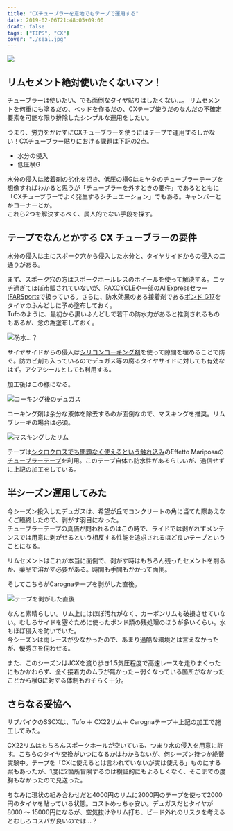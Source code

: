 ---
title: "CXチューブラーを意地でもテープで運用する"
date: 2019-02-06T21:48:05+09:00
draft: false
tags: ["TIPS", "CX"]
cover: "./seal.jpg"
---

![ ](./seal.jpg)

## リムセメント絶対使いたくないマン！

チューブラーは使いたい、でも面倒なタイヤ貼りはしたくない…。
リムセメントを何重にも塗るだの、ベッドを作るだの、CXテープ使うだのなんだの不確定要素を可能な限り排除したシンプルな運用をしたい。

つまり、労力をかけずにCXチューブラーを使うにはテープで運用するしかない！CXチューブラー貼りにおける課題は下記の2点。

- 水分の侵入
- 低圧横G

水分の侵入は接着剤の劣化を招き、低圧の横Gはミヤタのチューブラーテープを想像すればわかると思うが「チューブラーを外すときの要件」であるとともに「CXチューブラーでよく発生するシチュエーション」でもある。キャンバーとかコーナーとか。  
これら2つを解決するべく、属人的でない手段を探す。

## テープでなんとかする CX チューブラーの要件

水分の侵入は主にスポーク穴から侵入した水分と、タイヤサイドからの侵入の二通りがある。

まず、スポーク穴の方はスポークホールレスのホイールを使って解決する。ニッチ過ぎてほぼ市販されていないが、[PAXCYCLE](http://www.paxcycle.com/)や一部のAliExpressセラー([FARSports](https://www.aliexpress.com/store/all-wholesale-products/103713.html)で扱っている。さらに、防水効果のある接着剤である[ボンド G17](https://amzn.to/2JeDVs9)をタイヤのふんどしに予め塗布しておく。  
Tufoのように、最初から黒いふんどしで若干の防水力があると推測されるものもあるが、念の為塗布しておく。

![防水…？](./tufo.jpg)

サイヤサイドからの侵入は[シリコンコーキング剤](https://amzn.to/2Sgj7tN)を使って隙間を埋めることで防ぐ。防カビ剤も入っているのでデュガス等の腐るタイヤサイドに対しても有効なはず。アクアシールとしても利用する。

加工後はこの様になる。

![コーキング後のデュガス](./coaking.jpg)

コーキング剤は余分な液体を除去するのが面倒なので、マスキングを推奨。リムブレーキの場合は必須。

![マスキングしたリム](./seal.jpg)

<Amzn asin="B000TGLPM2">

テープは[シクロクロスでも問題なく使えるという触れ込み](https://www.cyclowired.jp/lifenews/node/191669)のEffetto Mariposaの[チューブラーテープ](https://amzn.to/2u8o89K)を利用。このテープ自体も防水性があるらしいが、過信せずに上記の加工をしている。

## 半シーズン運用してみた

今シーズン投入したデュガスは、希望が丘でコンクリートの角に当てた際あえなくご臨終したので、剥がす羽目になった。  
チューブラーテープの真価が問われるのはこの時で、ライドでは剥がれずメンテンスでは用意に剥がせるという相反する性能を追求されるほど良いテープということになる。

リムセメントはこれが本当に面倒で、剥がす時はもちろん残ったセメントを削るか、薬品で溶かす必要がある。時間も手間もかかって面倒。

そしてこちらがCarognaテープを剥がした直後。

![テープを剥がした直後](./purged.jpg)

なんと素晴らしい。リム上にはほぼ汚れがなく、カーボンリムも破損させていない。むしろサイドを塞ぐために使ったボンド類の残処理のほうが多いくらい。水もほぼ侵入を防いでいた。  
今シーズンは雨レースが少なかったので、あまり過酷な環境とは言えなかったが、優秀さを伺わせる。

また、このシーズンはJCXを渡り歩き1.5気圧程度で高速レースを走りまくったにもかかわらず、全く接着力のムラが無かった＝弱くなっている箇所がなかったことから横Gに対する体制もおそらく十分。

## さらなる妥協へ

サブバイクのSSCXは、Tufo ＋ CX22リム＋ Carognaテープ＋上記の加工で施工してみた。

CX22リムはもちろんスポークホールが空いている、つまり水の侵入を用意に許す。こちらのタイヤ交換がいつになるかはわからないが、何シーズン持つか絶賛実験中。テープを「CXに使えるとは言われていないが実は使える」ものにする案もあったが、1度に2箇所冒険するのは検証的にもよろしくなく、そこまでの度胸もなかったので見送った。

ちなみに現状の組み合わせだと4000円のリムに2000円のテープを使って2000円のタイヤを貼っている状態。コストめっちゃ安い。デュガスだとタイヤが8000 ～ 15000円になるが、空気抜けやリム打ち、ビード外れのリスクを考えるとむしろコスパが良いのでは…？

<Amzn asin="B00SYZFCGU">
